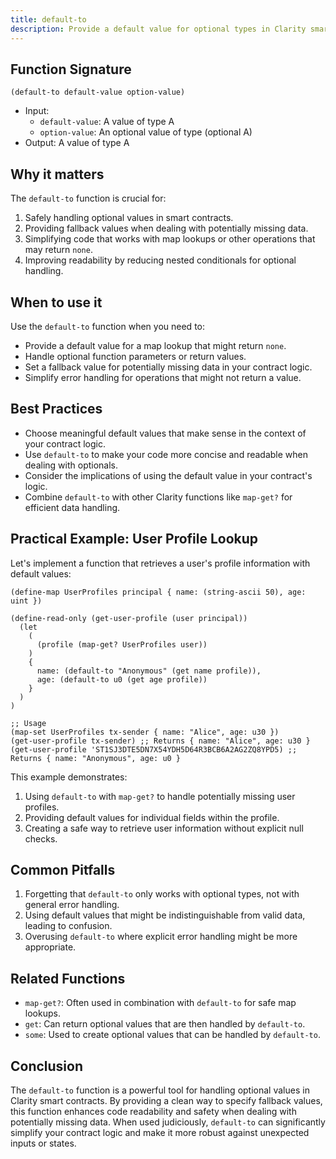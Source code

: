 ```yaml
---
title: default-to
description: Provide a default value for optional types in Clarity smart contracts.
---
```


## Function Signature

```clarity
(default-to default-value option-value)
```

- Input: 
  - `default-value`: A value of type A
  - `option-value`: An optional value of type (optional A)
- Output: A value of type A

## Why it matters

The `default-to` function is crucial for:

1. Safely handling optional values in smart contracts.
2. Providing fallback values when dealing with potentially missing data.
3. Simplifying code that works with map lookups or other operations that may return `none`.
4. Improving readability by reducing nested conditionals for optional handling.

## When to use it

Use the `default-to` function when you need to:

- Provide a default value for a map lookup that might return `none`.
- Handle optional function parameters or return values.
- Set a fallback value for potentially missing data in your contract logic.
- Simplify error handling for operations that might not return a value.

## Best Practices

- Choose meaningful default values that make sense in the context of your contract logic.
- Use `default-to` to make your code more concise and readable when dealing with optionals.
- Consider the implications of using the default value in your contract's logic.
- Combine `default-to` with other Clarity functions like `map-get?` for efficient data handling.

## Practical Example: User Profile Lookup

Let's implement a function that retrieves a user's profile information with default values:

```clarity
(define-map UserProfiles principal { name: (string-ascii 50), age: uint })

(define-read-only (get-user-profile (user principal))
  (let
    (
      (profile (map-get? UserProfiles user))
    )
    {
      name: (default-to "Anonymous" (get name profile)),
      age: (default-to u0 (get age profile))
    }
  )
)

;; Usage
(map-set UserProfiles tx-sender { name: "Alice", age: u30 })
(get-user-profile tx-sender) ;; Returns { name: "Alice", age: u30 }
(get-user-profile 'ST1SJ3DTE5DN7X54YDH5D64R3BCB6A2AG2ZQ8YPD5) ;; Returns { name: "Anonymous", age: u0 }
```

This example demonstrates:
1. Using `default-to` with `map-get?` to handle potentially missing user profiles.
2. Providing default values for individual fields within the profile.
3. Creating a safe way to retrieve user information without explicit null checks.

## Common Pitfalls

1. Forgetting that `default-to` only works with optional types, not with general error handling.
2. Using default values that might be indistinguishable from valid data, leading to confusion.
3. Overusing `default-to` where explicit error handling might be more appropriate.

## Related Functions

- `map-get?`: Often used in combination with `default-to` for safe map lookups.
- `get`: Can return optional values that are then handled by `default-to`.
- `some`: Used to create optional values that can be handled by `default-to`.

## Conclusion

The `default-to` function is a powerful tool for handling optional values in Clarity smart contracts. By providing a clean way to specify fallback values, this function enhances code readability and safety when dealing with potentially missing data. When used judiciously, `default-to` can significantly simplify your contract logic and make it more robust against unexpected inputs or states.
